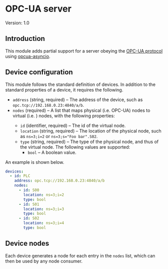 


# OPC-UA server

Version: 1.0


## Introduction

This module adds partial support for a server obeying the [OPC-UA protocol](https://opcfoundation.org/about/opc-technologies/opc-ua/) using [opcua-asyncio](https://github.com/FreeOpcUa/opcua-asyncio).


## Device configuration

This module follows the standard definition of devices.  In addition to the standard properties of a device, it requires the following.

- `address` (string, required) – The address of the device, such as `opc.tcp://192.168.0.23:4840/a/b`.
- `nodes` (required) – A list that maps physical (i.e. OPC-UA) nodes to virtual (i.e. <Brand />) nodes, with the following properties:
  - `id` (identifier, required) – The id of the virtual node.
  - `location` (string, required) – The location of the physical node, such as `ns=3;i=2` or `ns=3;s="Foo bar".S02`.
  - `type` (string, required) – The type of the physical node, and thus of the virtual node. The following values are supported:
    - `bool` – A boolean value.

An example is shown below.

```yml
devices:
  - id: PLC
    address: opc.tcp://192.168.0.23:4840/a/b
    nodes:
      - id: S00
        location: ns=3;i=2
        type: bool
      - id: S01
        location: ns=3;i=3
        type: bool
      - id: S02
        location: ns=3;i=4
        type: bool
```


## Device nodes

Each device generates a node for each entry in the `nodes` list, which can then be used by any node consumer.

